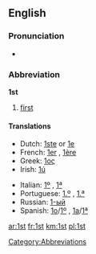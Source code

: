 ==English==

===Pronunciation===
* {{audio|en-us-1st.ogg|Audio (US)}}

===Abbreviation===
'''1st'''

# [[first]]

====Translations====
{{trans-top|abbreviation of "fist"}}
* Dutch: [[1ste]] or [[1e]]
* French: [[1er]] {{m}}, [[1ère]] {{f}}
* Greek: [[1ος]]
* Irish: [[1ú]]
{{trans-mid}}
* Italian: [[1º]] {{m}}, [[1ª]] {{f}}
* Portuguese: [[1.º]] {{m}}, [[1.ª]] {{f}}
* Russian: [[1-ый]]
* Spanish: [[1o]]/[[1º]] {{m}}, [[1a]]/[[1ª]] {{f}}
{{trans-bottom}}

[[Category:Abbreviations]]

[[ar:1st]]
[[fr:1st]]
[[km:1st]]
[[pl:1st]]